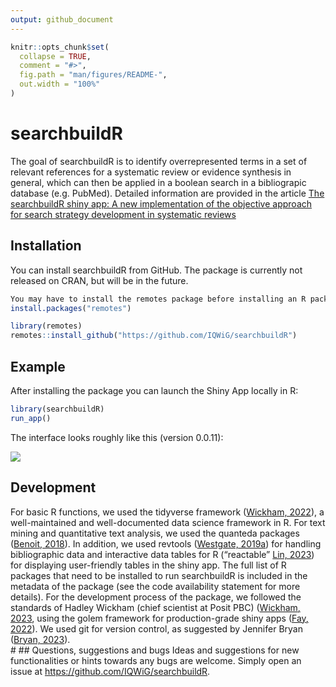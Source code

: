 ```yaml
---
output: github_document
---
```


<!-- README.md is generated from README.Rmd. Please edit that file -->

```r
knitr::opts_chunk$set(
  collapse = TRUE,
  comment = "#>",
  fig.path = "man/figures/README-",
  out.width = "100%"
)
```

# searchbuildR

<!-- badges: start -->

<!-- badges: end -->

The goal of searchbuildR is to identify overrepresented terms in a set of relevant references for a systematic review or evidence synthesis in general, which can then be applied in a boolean search in a bibliograpic database (e.g. PubMed). Detailed information are provided in the article [The searchbuildR shiny app: A new implementation of the objective approach for search strategy development in systematic reviews](https://doi.org/10.1002/cesm.12078)

## Installation

You can install searchbuildR from GitHub. The package is currently not released on CRAN, but will be in the future.

```r
You may have to install the remotes package before installing an R package from github
install.packages("remotes")

```

```r
library(remotes)
remotes::install_github("https://github.com/IQWiG/searchbuildR")

```

## Example

After installing the package you can launch the Shiny App locally in R:

```r
library(searchbuildR)
run_app()
```

The interface looks roughly like this (version 0.0.11):

<img src="inst/extdata/screenshot_searchbuildR.png"/>

## Development

For basic R functions, we used the tidyverse framework ([Wickham, 2022](https://CRAN.R-project.org/package=tidyverse)), a well-maintained and well-documented data science framework in R. For text mining and quantitative text analysis, we used the quanteda packages ([Benoit, 2018](https://doi.org/10.21105/joss.00774)). In addition, we used revtools ([Westgate, 2019a](https://doi.org/10.1002/jrsm.1374)) for handling bibliographic data and interactive data tables for R (“reactable” [Lin, 2023](https://CRAN.R-project.org/package=reactable)) for displaying user-friendly tables in the shiny app. The full list of R packages that need to be installed to run searchbuildR is included in the metadata of the package (see the code availability statement for more details). For the development process of the package, we followed the standards of Hadley Wickham (chief scientist at Posit PBC) ([Wickham, 2023](https://r-pkgs.org/, [Wickham, 2021](https://mastering-shiny.org/)), using the golem framework for production-grade shiny apps ([Fay, 2022](https://engineering-shiny.org/index.html)). We used git for version control, as suggested by Jennifer Bryan ([Bryan, 2023](https://happygitwithr.com/index.html)).\
\# ## Questions, suggestions and bugs Ideas and suggestions for new functionalities or hints towards any bugs are welcome. Simply open an issue at <https://github.com/IQWiG/searchbuildR>.
